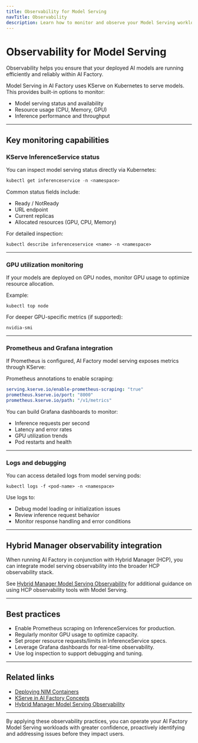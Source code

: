```yaml
---
title: Observability for Model Serving
navTitle: Observability
description: Learn how to monitor and observe your Model Serving workloads in AI Factory.
---
```


# Observability for Model Serving

Observability helps you ensure that your deployed AI models are running efficiently and reliably within AI Factory.

Model Serving in AI Factory uses KServe on Kubernetes to serve models. This provides built-in options to monitor:

-   Model serving status and availability
-   Resource usage (CPU, Memory, GPU)
-   Inference performance and throughput

* * *

## Key monitoring capabilities

### KServe InferenceService status

You can inspect model serving status directly via Kubernetes:

```sql
kubectl get inferenceservice -n <namespace>
```

Common status fields include:

-   Ready / NotReady
-   URL endpoint
-   Current replicas
-   Allocated resources (GPU, CPU, Memory)

For detailed inspection:

```shell
kubectl describe inferenceservice <name> -n <namespace>
```

* * *

### GPU utilization monitoring

If your models are deployed on GPU nodes, monitor GPU usage to optimize resource allocation.

Example:

```shell
kubectl top node
```

For deeper GPU-specific metrics (if supported):

```shell
nvidia-smi
```

* * *

### Prometheus and Grafana integration

If Prometheus is configured, AI Factory model serving exposes metrics through KServe:

Prometheus annotations to enable scraping:

```yaml
serving.kserve.io/enable-prometheus-scraping: "true"
prometheus.kserve.io/port: "8000"
prometheus.kserve.io/path: "/v1/metrics"
```

You can build Grafana dashboards to monitor:

-   Inference requests per second
-   Latency and error rates
-   GPU utilization trends
-   Pod restarts and health

* * *

### Logs and debugging

You can access detailed logs from model serving pods:

```shell
kubectl logs -f <pod-name> -n <namespace>
```

Use logs to:

-   Debug model loading or initialization issues
-   Review inference request behavior
-   Monitor response handling and error conditions

* * *

## Hybrid Manager observability integration

When running AI Factory in conjunction with Hybrid Manager (HCP), you can integrate model serving observability into the broader HCP observability stack.

See [Hybrid Manager Model Serving Observability](edb-postgres-ai/hybrid-manager/ai-factory/learn/how-to/model-serving/verify-models) for additional guidance on using HCP observability tools with Model Serving.

* * *

## Best practices

-   Enable Prometheus scraping on InferenceServices for production.
-   Regularly monitor GPU usage to optimize capacity.
-   Set proper resource requests/limits in InferenceService specs.
-   Leverage Grafana dashboards for real-time observability.
-   Use log inspection to support debugging and tuning.

* * *

## Related links

- [Deploying NIM Containers](./deploy-nim-container)
- [KServe in AI Factory Concepts](edb-postgres-ai/ai-factory/learn/explained-ai-factory-concepts#model-serving-kserve)
- [Hybrid Manager Model Serving Observability](edb-postgres-ai/hybrid-manager/ai-factory/learn/how-to/model-serving/verify-models)

* * *

By applying these observability practices, you can operate your AI Factory Model Serving workloads with greater confidence, proactively identifying and addressing issues before they impact users.
